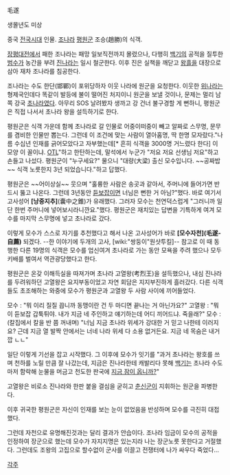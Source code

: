 毛遂

생몰년도 미상

중국 [[전국시대]] 인물. [[조]]나라 [[평원군]] 조승(趙勝)의 식객.

[[장평대전]]에서 패한 조나라는 패망 일보직전까지 몰렸으나, 다행히 [[백기]]의 공적을 질투한 [[범수]]가 농간을 부려 [[진]]나라는 일시 철군한다. 이후 진은 실책을 깨닫고 [[왕흘]]을 대장으로 삼아 재차 조나라를 침공한다. 

조나라는 수도 한단(邯鄲)이 포위당하자 이웃 나라에 원군을 요청한다. 이웃한 [[위]]나라는 형제국인데다 똑같이 발등에 불이 떨어진 처지이니 원군을 보낼 것이나, 문제는 멀리 남쪽 강국 [[초]]나라였다. 아무리 SOS 날려봤자 생까고 강 건너 불구경할 게 뻔하니, 평원군은 직접 나서서 초나라 왕을 설득하기로 한다.

평원군은 식객 가운데 함께 초나라로 갈 인물로 어중이떠중이 빼고 알짜로 스무명, 문무를 겸비한 인물만 뽑는다. 그런데 이 조건에 맞는 사람이 열아홉명, 딱 한명 모자랐다."나름 수십년 인재를 긁어모았다고 자부했는데[* 흔히 식객을 3000명 거느렸다 한다] 이 모양 이 꼴이냐. [[OTL]]"하고 한탄하는데, 말석에서 누군가 "저요 저요 선생님 저요"하고 손들고 나섰다. 평원군이 "누구세요?" 물으니 "대량(大梁) 출신 모수입니다. ~~공짜밥~~ 식객 노릇한지 3년 되었습니다."하고 답했다.

평원군은 ~~어이상실~~ 웃으며 "훌륭한 사람은 송곳과 같아서, 주머니에 들어가면 반드시 뚫고 나온다. 그런데 3년동안 [[듣보잡]]이면 너님은 뻔한 거 아님?"했다. 바로 여기서 고사성어 '''[낭중지추]'''(囊中之錐)가 유래했다. 그러자 모수는 천연덕스럽게 "그러니까 일단 한번 주머니에 넣어보시라니깐요."했다. 평원군은 재치있는 답변을 기특하게 여겨 모수를 마지막 스무명에 넣고 초나라로 갔다. 

이렇게 모수가 스스로 자기를 추천했다고 해서 나온 고사성어가 바로 '''[모수자천](毛遂-自薦)''' 되겠다. --한 이야기에 두개의 고사, [wiki:"쌍둥이"원샷투킬]-- 참고로 이 때 동행한 다른 19명의 식객은 모수를 업신여겨 초나라로 가는 동안 모욕을 주려 했으나 모두 키배를 벌여서 역관광당했다고 한다. 

평원군은 온갖 이해득실을 따져가며 초나라 고열왕(考烈王)을 설득했으나, 내심 진나라를 두려워하던 고열왕은 요지부동이었고 자연 회담은 지지부진하게 흘러갔다. 다른 식객들도 초조해하는 와중에 모수가 평원군과 고열왕 두 사람 사이에 끼어들었다.

모수 : "뭐 이리 질질 끕니까 동맹이란 건 두 마디면 끝나는 거 아닌가요?" 
고열왕 : "뭐 이 듣보잡 갑툭튀야. 내가 지금 네 주인하고 얘기하는데 어디 끼어드냐. 죽을래?"
모수 : (칼집에서 칼을 반 쯤 꺼내며) "너님 지금 초나라 위세가 강대한 거 믿고 나한테 이러지요? 근데 지금 열 발짝 안에서는 너네 나라 위세 다 소용 없거든요. 지금 네 목숨은 내거 깝 ㄴㄴ"

일단 이렇게 기선을 잡고 시작했다. 그 이후에 모수가 잇기를 "과거 초나라는 왕호를 쓰며 천하를 노릴 만큼 잘 나갔는데, 지금은 진나라한테 캐발리다 못해 [[백기]]는 초나라 수도마저 함락해 눈물을 머금고 천도한 판국에 [[지금 잠이 옵니까?]]"

고열왕은 비로소 진나라와 한판 붙을 결심을 굳히고 [[춘신군]]이 지휘하는 원군을 파병한다.

이후 귀국한 평원군은 자신이 인재를 보는 눈이 없었음을 반성하며 모수를 극진히 대접했다.

그런데 자천으로 유명해진것과는 달리 결과가 안습이다. 조나라 임금이 모수의 공적을 인정하여 장군으로 했는데 모수가 자지지명은 있는지라 나는 장군노릇 못한다고 거절했다. 그런데도 조왕의 고집으로 할수없이 군사를 이끌고 전쟁터에 나가 싸우다 죽었다...

[[각주]]

